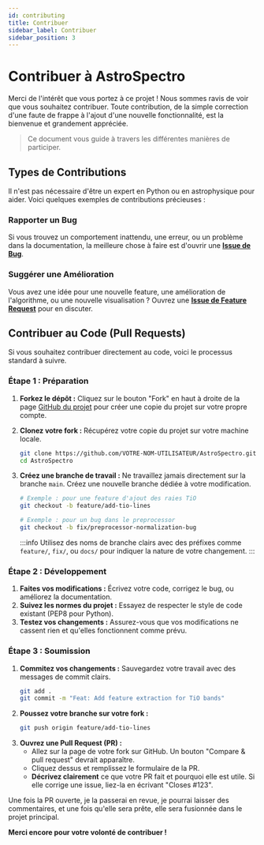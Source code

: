 ```yaml
---
id: contributing
title: Contribuer
sidebar_label: Contribuer
sidebar_position: 3
---
```



# <FontAwesomeIcon icon={faHandshake} /> Contribuer à AstroSpectro

Merci de l'intérêt que vous portez à ce projet ! Nous sommes ravis de voir que vous souhaitez contribuer. Toute contribution, de la simple correction d'une faute de frappe à l'ajout d'une nouvelle fonctionnalité, est la bienvenue et grandement appréciée.

> Ce document vous guide à travers les différentes manières de participer.

## Types de Contributions

Il n'est pas nécessaire d'être un expert en Python ou en astrophysique pour aider. Voici quelques exemples de contributions précieuses :

<div className="container" style={{padding: '0', marginTop: '1rem'}}>
  <div className="row">
    <div className="col col--6 margin-bottom--lg">
      <div className="card">
        <div className="card__header"><h3><FontAwesomeIcon icon={faBug} /> Rapporter un Bug</h3></div>
        <div className="card__body">
          <p>
            Si vous trouvez un comportement inattendu, une erreur, ou un problème dans la documentation, la meilleure chose à faire est d'ouvrir une <strong><a href="https://github.com/PhD-Brown/AstroSpectro/issues/new?template=bug_report.md" target="_blank">Issue de Bug</a></strong>.
          </p>
        </div>
      </div>
    </div>
    <div className="col col--6 margin-bottom--lg">
      <div className="card">
        <div className="card__header"><h3><FontAwesomeIcon icon={faLightbulb} /> Suggérer une Amélioration</h3></div>
        <div className="card__body">
          <p>
            Vous avez une idée pour une nouvelle feature, une amélioration de l'algorithme, ou une nouvelle visualisation ? Ouvrez une <strong><a href="https://github.com/PhD-Brown/AstroSpectro/issues/new?template=feature_request.md" target="_blank">Issue de Feature Request</a></strong> pour en discuter.
          </p>
        </div>
      </div>
    </div>
  </div>
</div>

## <FontAwesomeIcon icon={faCodeBranch} /> Contribuer au Code (Pull Requests)

Si vous souhaitez contribuer directement au code, voici le processus standard à suivre.

### Étape 1 : Préparation

1.  **Forkez le dépôt :** Cliquez sur le bouton "Fork" en haut à droite de la page [GitHub du projet](https://github.com/PhD-Brown/AstroSpectro) pour créer une copie du projet sur votre propre compte.

2.  **Clonez votre fork :** Récupérez votre copie du projet sur votre machine locale.
    ```bash
    git clone https://github.com/VOTRE-NOM-UTILISATEUR/AstroSpectro.git
    cd AstroSpectro
    ```

3.  **Créez une branche de travail :** Ne travaillez jamais directement sur la branche `main`. Créez une nouvelle branche dédiée à votre modification.
    ```bash
    # Exemple : pour une feature d'ajout des raies TiO
    git checkout -b feature/add-tio-lines

    # Exemple : pour un bug dans le preprocessor
    git checkout -b fix/preprocessor-normalization-bug
    ```
    :::info
    Utilisez des noms de branche clairs avec des préfixes comme `feature/`, `fix/`, ou `docs/` pour indiquer la nature de votre changement.
    :::

### Étape 2 : Développement

1.  **Faites vos modifications :** Écrivez votre code, corrigez le bug, ou améliorez la documentation.
2.  **Suivez les normes du projet :** Essayez de respecter le style de code existant (PEP8 pour Python).
3.  **Testez vos changements :** Assurez-vous que vos modifications ne cassent rien et qu'elles fonctionnent comme prévu.

### Étape 3 : Soumission

1.  **Commitez vos changements :** Sauvegardez votre travail avec des messages de commit clairs.
    ```bash
    git add .
    git commit -m "Feat: Add feature extraction for TiO bands"
    ```
2.  **Poussez votre branche sur votre fork :**
    ```bash
    git push origin feature/add-tio-lines
    ```
3.  **Ouvrez une Pull Request (PR) :**
    *   Allez sur la page de votre fork sur GitHub. Un bouton "Compare & pull request" devrait apparaître.
    *   Cliquez dessus et remplissez le formulaire de la PR.
    *   **Décrivez clairement** ce que votre PR fait et pourquoi elle est utile. Si elle corrige une issue, liez-la en écrivant "Closes #123".

Une fois la PR ouverte, je la passerai en revue, je pourrai laisser des commentaires, et une fois qu'elle sera prête, elle sera fusionnée dans le projet principal.

**Merci encore pour votre volonté de contribuer !**